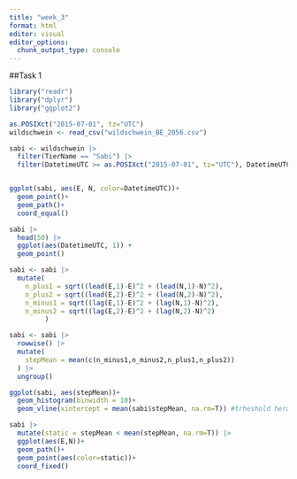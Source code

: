 ```yaml
---
title: "week_3"
format: html
editor: visual
editor_options: 
  chunk_output_type: console
---
```


##Task 1

```r
library("readr")
library("dplyr")
library("ggplot2")

as.POSIXct("2015-07-01", tz="UTC")
wildschwein <- read_csv("wildschwein_BE_2056.csv")

sabi <- wildschwein |> 
  filter(TierName == "Sabi") |> 
  filter(DatetimeUTC >= as.POSIXct("2015-07-01", tz="UTC"), DatetimeUTC < as.POSIXct("2015-07-03", tz="UTC"))


ggplot(sabi, aes(E, N, color=DatetimeUTC))+
  geom_point()+
  geom_path()+
  coord_equal()

sabi |> 
  head(50) |> 
  ggplot(aes(DatetimeUTC, 1)) +
  geom_point()

sabi <- sabi |> 
  mutate(
    n_plus1 = sqrt((lead(E,1)-E)^2 + (lead(N,1)-N)^2),
    n_plus2 = sqrt((lead(E,2)-E)^2 + (lead(N,2)-N)^2),
    n_minus1 = sqrt((lag(E,1)-E)^2 + (lag(N,1)-N)^2),
    n_minus2 = sqrt((lag(E,2)-E)^2 + (lag(N,2)-N)^2)
         )

sabi <- sabi |> 
  rowwise() |> 
  mutate(
    stepMean = mean(c(n_minus1,n_minus2,n_plus1,n_plus2))
  ) |> 
  ungroup()

ggplot(sabi, aes(stepMean))+
  geom_histogram(binwidth = 10)+
  geom_vline(xintercept = mean(sabi$stepMean, na.rm=T)) #trheshold herausfinde

sabi |> 
  mutate(static = stepMean < mean(stepMean, na.rm=T)) |> 
  ggplot(aes(E,N))+
  geom_path()+
  geom_point(aes(color=static))+
  coord_fixed()

```

